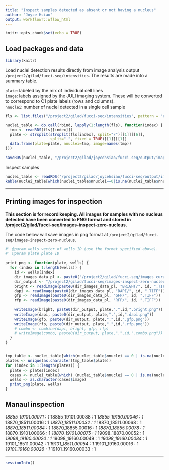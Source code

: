 ```yaml
---
title: "Inspect samples detected as absent or not having a nucleus"
author: "Joyce Hsiao"
output: workflowr::wflow_html
---
```






```r
knitr::opts_chunk$set(echo = TRUE)
```


## Load packages and data 

```r
library(knitr)
```

Load nuclei detection results directly from image analysis output `/project2/gilad/fucci-seq/intensities`. The results are made into a summary table.

`plate`: labeled by the mix of individual cell lines  
`image`: labels assigned by the JULI imaging system. These will be converted to correspond to C1 plate labels (rows and columns).  
`nnuclei`: number of nuclei detected in a single cell sample  

```r
fls <- list.files("/project2/gilad/fucci-seq/intensities", pattern = "rds", full.names = TRUE)

nuclei_table <- do.call(rbind, lapply(1:length(fls), function(index) {
  tmp <- readRDS(fls[[index]])
  plate <- strsplit(strsplit(fls[index], split="/")[[1]][[6]], 
                    split=".", fixed = TRUE)[[1]][[1]]
  data.frame(plate=plate, nnuclei=tmp, image=names(tmp))
}))

saveRDS(nuclei_table, "/project2/gilad/joycehsiao/fucci-seq/output/image-qc.rds")
```

Inspect samples

```r
nuclei_table <- readRDS("/project2/gilad/joycehsiao/fucci-seq/output/image-qc.rds")
kable(nuclei_table[which(nuclei_table$nnuclei==0|is.na(nuclei_table$nnuclei)),])
```

---

## Printing images for inspection

**This section is for record keeping. All images for samples with no nucleus detected have been converted to PNG format and stored in /project2/gilad/fucci-seq/images-inspect-zero-nucleus.**

The code below will save images in png format at `/project2/gilad/fucci-seq/images-inspect-zero-nucleus`.

```r
#' @param wells vector of wells ID (use the format specified above).
#' @param plate plate ID

print_png <- function(plate, wells) {
  for (index in 1:length(wells)) {
    id <- wells[index]
    dir_images_data_pl <- paste0("/project2/gilad/fucci-seq/images_curated/",plate,"/")
    dir_output <- "/project2/gilad/fucci-seq/images-inspect-zero-nucleus/"
    bright <- readImage(paste0(dir_images_data_pl, "BRIGHT/", id, ".TIFF"))
    dapi <- readImage(paste0(dir_images_data_pl, "DAPI/", id, ".TIFF"))
    gfp <- readImage(paste0(dir_images_data_pl, "GFP/", id, ".TIFF"))
    rfp <- readImage(paste0(dir_images_data_pl, "RFP/", id, ".TIFF"))
    
    writeImage(bright, paste0(dir_output, plate,".",id,".bright.png"))
    writeImage(dapi, paste0(dir_output, plate,".",id,".dapi.png"))
    writeImage(gfp, paste0(dir_output, plate,".",id,".gfp.png"))
    writeImage(rfp, paste0(dir_output, plate,".",id,".rfp.png"))
    # combo <- combine(dapi, bright, gfp, rfp)
    # writeImage(combo, paste0(dir_output, plate,".",id,".combo.png"))
  }
}


tmp_table <- nuclei_table[which(nuclei_table$nnuclei == 0 | is.na(nuclei_table$nnuclei)),]
plates <- unique(as.character(tmp_table$plate))
for (index in 1:length(plates)) {
  plate <- plates[index]
  cases <- nuclei_table[which( (nuclei_table$nnuclei == 0 | is.na(nuclei_table$nnuclei)) & nuclei_table$plate == plate),]
  wells <- as.character(cases$image)
  print_png(plate, wells) 
}
```

## Manaul inspection

*18855_19101.00071 : 1
*18855_19101.00088 : 1
*18855_19160.00046 : 1
*18870_18511.00016 : 1
*18870_18511.00032 : 1
*18870_18511.00068 : 1
*18870_18511.00084 : 1
*18870_18855.00016 : 1
*18870_18855.00078 : 1
*18870_19101.00066 : 1
*18870_19101.00075 : 1
*19098_18870.00052 : 1
*19098_19160.00020 : 1
*19098_19160.00049 : 1
*19098_19160.00084 : 1
*19101_18511.00042 : 1
*19101_18511.00054 : 1
*19101_19160.00016 : 1
*19101_19160.00026 : 1
*19101_19160.00033 : 1

---


```r
sessionInfo()
```

